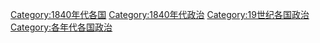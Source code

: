 [[Category:1840年代各国|Category:1840年代各国]]
[[Category:1840年代政治|Category:1840年代政治]]
[[Category:19世纪各国政治|Category:19世纪各国政治]]
[[Category:各年代各国政治|Category:各年代各国政治]]